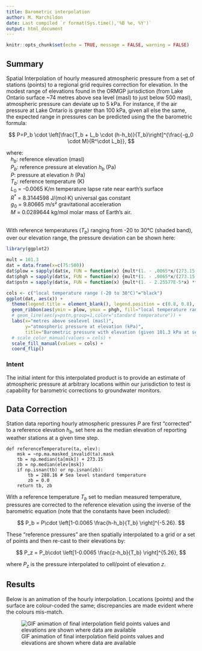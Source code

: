 ```yaml
---
title: Barometric interpolation
author: M. Marchildon
date: Last compiled `r format(Sys.time(),'%B %e, %Y')`
output: html_document
---
```


```r
knitr::opts_chunk$set(echo = TRUE, message = FALSE, warning = FALSE)
```

## Summary

Spatial Interpolation of hourly measured atmospheric pressure from a set of stations (points) to a regional grid requires correction for elevation. In the modest range of elevations found in the ORMGP jurisdiction (from Lake Ontario surface ~74 metres above sea level (masl) to just below 500 masl), atmospheric pressure can deviate up to 5 kPa. For instance, if the air pressure at Lake Ontario is greater than 100 kPa, given all else the same, the expected range in pressures can be predicted using the the barometric formula:

$$
  P=P_b \cdot \left[\frac{T_b + L_b \cdot (h-h_b)}{T_b}\right]^{\frac{-g_0 \cdot M}{R^\cdot L_b}},
$$

| where:
|    $h_b$: reference elevation (masl)
|    $P_b$: reference pressure at elevation $h_b$ (Pa)
|    $P$: pressure at elevation $h$ (Pa)
|    $T_b$: reference temperature (K)
|    $L_0$ = -0.0065 K/m temperature lapse rate near earth's surface
|    $R^{*}$ = 8.3144598 J/(mol·K) universal gas constant
|    $g_{0}$ = 9.80665 m/s² gravitational acceleration
|    $M$ = 0.0289644 kg/mol molar mass of Earth's air.
|    \ 

With reference temperatures ($T_b$) ranging from -20 to 30°C (shaded band), over our elevation range, the pressure deviation can be shown here:

```r
library(ggplot2)

mult = 101.3
dat = data.frame(x=c(75:500))
dat$plow = sapply(dat$x, FUN = function(x) {mult*(1. - .0065*x/(273.15 - 20)) ** 5.255788})
dat$phgh = sapply(dat$x, FUN = function(x) {mult*(1. - .0065*x/(273.15 + 30)) ** 5.255788})
dat$pstn = sapply(dat$x, FUN = function(x) {mult*(1. - 2.25577E-5*x) ** 5.255788})

cols <- c("local temperature range (-20 to 30°C)"="black")
ggplot(dat, aes(x)) +
  theme(legend.title = element_blank(), legend.position = c(0.8, 0.8), legend.background = element_blank()) +
  geom_ribbon(aes(ymin = plow, ymax = phgh, fill="local temperature range (-20 to 30°C)"), alpha=.4) +
  # geom_line(aes(y=pstn,group=1,color="standard temperature")) +
  labs(x="metres above sealevel (masl)", 
       y="atmospheric pressure at elevation (kPa)", 
       title="Barometric pressure with elevation (given 101.3 kPa at sea-level)") +
  # scale_color_manual(values = cols) +
  scale_fill_manual(values = cols) +
  coord_flip()
```


### Intent

The initial intent for this interpolated product is to provide an estimate of atmospheric pressure at arbitrary locations within our jurisdiction to test is capability for barometric corrections to groundwater monitors.




  
## Data Correction

Station data reporting hourly atmospheric pressures $P$ are first "corrected" to a reference elevation $h_b$, set here as the median elevation of reporting weather stations at a given time step. 

```
def referenceTemperature(ta, elev):
    msk = ~np.ma.masked_invalid(ta).mask
    tb = np.median(ta[msk]) + 273.15
    zb = np.median(elev[msk])
    if np.isnan(tb) or np.isnan(zb):
        tb = 288.16 # Sea level standard temperature
        zb = 0.0
    return tb, zb
```

With a reference temperature $T_b$ set to median measured temperature, pressures are corrected to the reference elevation using the inverse of the barometric equation (note that the constants have been included):

$$
  P_b = P\cdot \left[1-0.0065 \frac{h-h_b}{T_b} \right]^{-5.26}.
$$

These "reference pressures" are then spatially interpolated to a grid or a set of points and then re-cast to their elevations by:

$$
  P_z = P_b\cdot \left[1-0.0065 \frac{z-h_b}{T_b} \right]^{5.26},
$$

where $P_z$ is the pressure interpolated to cell/point of elevation $z$.


## Results

Below is an animation of the hourly interpolation. Locations (points) and the surface are colour-coded the same; discrepancies are made evident where the colours mis-match.

<!-- ![GIF animation of final interpolation field](fig/baro.gif) -->
![GIF animation of final interpolation field points values and elevations are shown where data are available](https://github.com/OWRC/interpolants/blob/main/interpolation/fig/baro.gif?raw=true)
